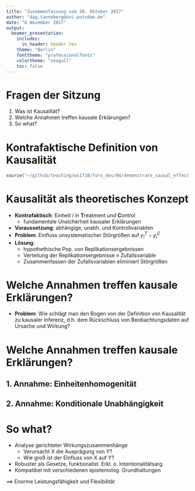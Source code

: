 ```yaml
---
title: "Zusammenfassung vom 30. Oktober 2017"
author: "dag.tanneberg@uni-potsdam.de"
date: "6 November 2017"
output:
  beamer_presentation:
    includes:
      in_header: header.tex
    theme: "Berlin"
    fonttheme: "professionalfonts"
    colortheme: "seagull"
    toc: false
---
```


# Fragen der Sitzung

1. Was ist Kausalität?
2. Welche Annahmen treffen kausale Erklärungen?
3. So what?

# Kontrafaktische Definition von Kausalität

```r
source("~/github/teaching/ws1718/fors_des/04/demonstrate_causal_effect.R")
```

\begin{quote}
  According to [the counterfactual definition if causality; D.T.],
  something has causal relevance of changing it (without
  disturbing the rest of the system) would affect the outcome.
  In other words, the outcome counterfactually depends on the
  cause. Causes are difference-makers. (Toshkov 2016: 153f.)
\end{quote}

# Kausalität als theoretisches Konzept

- **Kontrafaktisch**: Einheit *i* in **T**reatment *und* **C**ontrol
    - fundamentale Unsicherheit kausaler Erklärungen
- **Voraussetzung**: abhängige, unabh. und Kontrollvariablen
- **Problem**: Einfluss unsystematischer Störgrößen auf $y_i^T - y_i^C$
- **Lösung**: 
    - hypothethische Pop. von Replikationsergebnissen
    - Verteilung der Replikationsergebnisse $\equiv$ Zufallsvariable
    - Zusammenfassen der Zufallsvariablen eliminiert Störgrößen

\begin{figure}[b]
\centering
\includegraphics[width = \textwidth]{/Users/dag/github/teaching/ws1718/fors_des/04/demonstrate_causal_effect_cropped.pdf}
\end{figure}

# Welche Annahmen treffen kausale Erklärungen?

- **Problem**: Wie schlägt man den Bogen von der Definition von
  Kausalität zu kausaler Inferenz, d.h. dem Rückschluss
  von Beobachtungsdaten auf Ursache und Wirkung?

\begin{quote}
 [\dots] the causal effect is the difference between the
 systematic component of observations made when the explanatory
 variable takes one value and the systematic component of
 \underline{comparable observations} when the explanatory
 takes on another value (KKV: 82f.; meine Hervorh.)
\end{quote}

# Welche Annahmen treffen kausale Erklärungen?

## 1. Annahme: Einheitenhomogenität
\begin{itemize}
\small
\item ``[\dots] the expected values of
  the dependent variables from each unit are the same when
  our explanatory variable takes on a particular value'' (KKV: 91).
\item $\mu_1^T = \mu_2^T \land \mu_1^C = \mu_2^C \implies \mu_1^T - \mu_1^C = \mu_2^T - \mu_2^C = \mu_1^T - \mu_2^C$
\end{itemize}

## 2. Annahme: Konditionale Unabhängigkeit
\begin{itemize}
\small
\item ``[V]alues are assigned to the explanatory variables independently
of the values taken by the dependent variables'' (KKV: 94).
\item X verursacht Y und nicht umgekehrt (keine Endogenität)
\end{itemize}

# So what?

- Analyse gerichteter Wirkungszusammenhänge
    - Verursacht X die Ausprägung von Y?
    - Wie groß ist der Einfluss von X auf Y?
- Robuster als Gesetze, funktionalist. Erkl. o. Intentionalitätsarg.
- Kompatibel mit verschiedenen epistemolog. Grundhaltungen

$\implies$ Enorme Leistungsfähigkeit und Flexibilität
 
